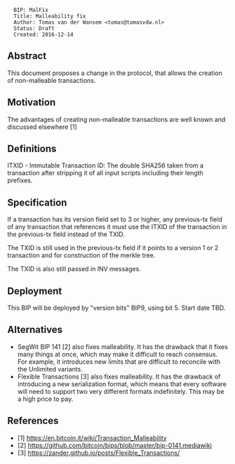 <pre>
  BIP: MalFix
  Title: Malleability fix
  Author: Tomas van der Wansem <tomas@tomasvdw.nl>
  Status: Draft
  Created: 2016-12-14
</pre>

==Abstract==

This document proposes a change in the protocol, that allows the creation of non-malleable transactions.

==Motivation==

The advantages of creating non-malleable transactions are well known and discussed elsewhere [1]

==Definitions==

ITXID - Immutable Transaction ID: The double SHA256 taken from a transaction after stripping it of all input scripts including their length prefixes.

==Specification==

If a transaction has its version field set to 3 or higher, any previous-tx field of any transaction that references it
must use the ITXID of the transaction in the previous-tx field instead of the TXID.

The TXID is still used in the previous-tx field if it points to a version 1 or 2 transaction and for construction of the merkle tree.

The TXID is also still passed in INV messages.

== Deployment ==

This BIP will be deployed by "version bits" BIP9, using bit 5. Start date TBD.

== Alternatives ==

* SegWit BIP 141 [2] also fixes malleability. It has the drawback that it fixes many things at once, which may make it difficult to reach consensus. For example, it introduces new limits that are difficult to reconcile with the Unlimited variants.
* Flexible Transactions [3] also fixes malleability. It has the drawback of introducing a new serialization format, which means that every software will need to support two very different formats indefinitely. This may be a high price to pay.


==References==

* [1] https://en.bitcoin.it/wiki/Transaction_Malleability
* [2] https://github.com/bitcoin/bips/blob/master/bip-0141.mediawiki
* [3] https://zander.github.io/posts/Flexible_Transactions/
